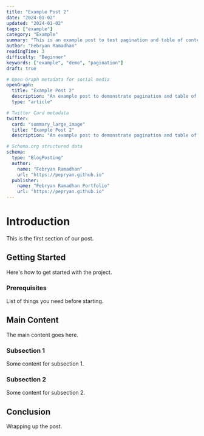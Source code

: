```yaml
---
title: "Example Post 2"
date: "2024-01-02"
updated: "2024-01-02"
tags: ["example"]
category: "Example"
summary: "This is an example post to test pagination and table of contents"
author: "Febryan Ramadhan"
readingTime: 3
difficulty: "Beginner"
keywords: ["example", "demo", "pagination"]
draft: true

# Open Graph metadata for social media
openGraph:
  title: "Example Post 2"
  description: "An example post to demonstrate pagination and table of contents features."
  type: "article"

# Twitter Card metadata
twitter:
  card: "summary_large_image"
  title: "Example Post 2"
  description: "An example post to demonstrate pagination and table of contents features."

# Schema.org structured data
schema:
  type: "BlogPosting"
  author:
    name: "Febryan Ramadhan"
    url: "https://pepryan.github.io"
  publisher:
    name: "Febryan Ramadhan Portfolio"
    url: "https://pepryan.github.io"
---
```


# Introduction
This is the first section of our post.

## Getting Started
Here's how to get started with the project.

### Prerequisites
List of things you need before starting.

## Main Content
The main content goes here.

### Subsection 1
Some content for subsection 1.

### Subsection 2
Some content for subsection 2.

## Conclusion
Wrapping up the post.